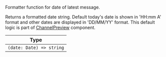 Formatter function for date of latest message.

Returns a formatted date string. Default today's date is shown in 'HH:mm A' format and other dates are displayed in 'DD/MM/YY' format. This default logic is part of [ChannelPreview](https://github.com/GetStream/stream-chat-react-native/blob/main/package/src/components/ChannelPreview/ChannelPreview.tsx) <!-- TODO: Add a link here --> component.

| Type |
| - |
| `(date: Date) => string` |